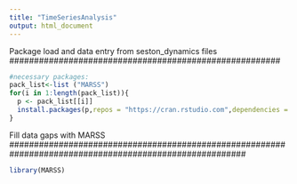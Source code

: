 ```yaml
---
title: "TimeSeriesAnalysis"
output: html_document
---
```


#######################################################
Package load and data entry from seston_dynamics files
#######################################################
```r
#necessary packages: 
pack_list<-list ("MARSS")
for(i in 1:length(pack_list)){
  p <- pack_list[[i]]
  install.packages(p,repos = "https://cran.rstudio.com",dependencies = TRUE)
}
```

#########################################################################################################
Fill data gaps with MARSS
########################################################################################################
```r
library(MARSS)



```

